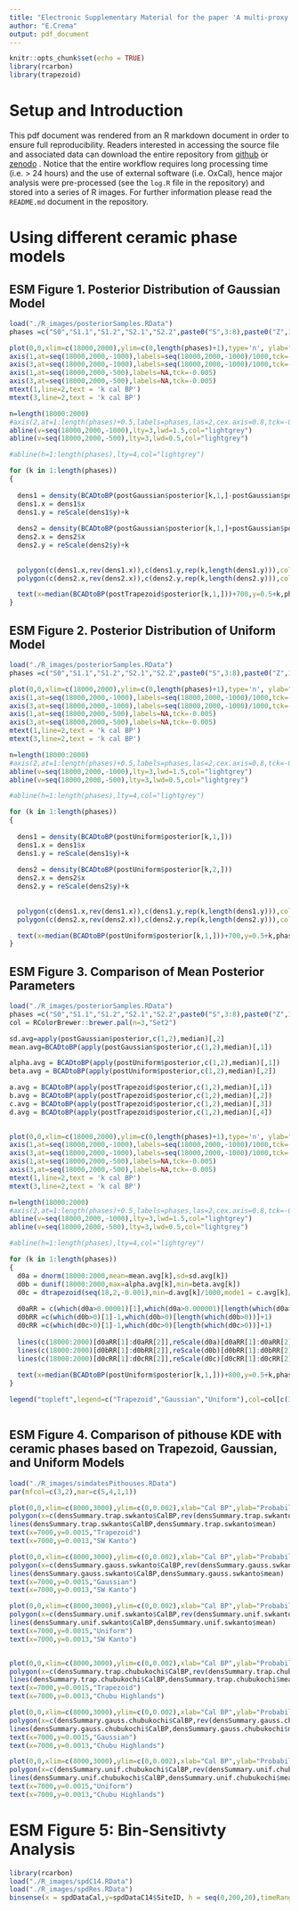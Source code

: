 ```yaml
---
title: "Electronic Supplementary Material for the paper 'A multi-proxy inference of Jōmon population dynamics using Bayesian phase models, residential data, and summed probability distribution of 14C dates'"
author: "E.Crema"
output: pdf_document
---
```


```r
knitr::opts_chunk$set(echo = TRUE)
library(rcarbon)
library(trapezoid)
```

# Setup and Introduction

This pdf document was rendered from an R markdown document in order to ensure full reproducibility. Readers interested in accessing the source file and associated data can download the entire repository from [github](https://github.com/ercrema/jomonPhasesAndPopulation) or [zenodo]() <!-- add zenodo link-->. Notice that the entire workflow requires long processing time (i.e. > 24 hours) and the use of external software (i.e. OxCal), hence major analysis were pre-processed (see the `log.R` file in the repository) and stored into a series of R images. For further information please read the `README.md` document in the repository.

# Using different ceramic phase models

## ESM Figure 1. Posterior Distribution of Gaussian Model

```r
load("./R_images/posteriorSamples.RData")
phases =c("S0","S1.1","S1.2","S2.1","S2.2",paste0("S",3:8),paste0("Z",1:7),"C1","C234","C56","C78",paste0("C",9:14),paste0("K",1:8),paste0("B",1:6))

plot(0,0,xlim=c(18000,2000),ylim=c(0,length(phases)+1),type='n', ylab="",xlab="",axes=F)
axis(1,at=seq(18000,2000,-1000),labels=seq(18000,2000,-1000)/1000,tck=-0.01,padj=-1,cex=0.7)
axis(3,at=seq(18000,2000,-1000),labels=seq(18000,2000,-1000)/1000,tck=-0.01,padj=1,cex=0.7)
axis(1,at=seq(18000,2000,-500),labels=NA,tck=-0.005)
axis(3,at=seq(18000,2000,-500),labels=NA,tck=-0.005)
mtext(1,line=2,text = 'k cal BP')
mtext(3,line=2,text = 'k cal BP')

n=length(18000:2000)
#axis(2,at=1:length(phases)+0.5,labels=phases,las=2,cex.axis=0.8,tck=-0.01,hadj=0.55)
abline(v=seq(18000,2000,-1000),lty=3,lwd=1.5,col="lightgrey")
abline(v=seq(18000,2000,-500),lty=3,lwd=0.5,col="lightgrey")

#abline(h=1:length(phases),lty=4,col="lightgrey")

for (k in 1:length(phases))
{
  
  dens1 = density(BCADtoBP(postGaussian$posterior[k,1,]-postGaussian$posterior[k,2,]*2))
  dens1.x = dens1$x
  dens1.y = reScale(dens1$y)+k
  
  dens2 = density(BCADtoBP(postGaussian$posterior[k,1,]+postGaussian$posterior[k,2,]*2))
  dens2.x = dens2$x
  dens2.y = reScale(dens2$y)+k
  
  
  polygon(c(dens1.x,rev(dens1.x)),c(dens1.y,rep(k,length(dens1.y))),col='darkgrey',border=NA)
  polygon(c(dens2.x,rev(dens2.x)),c(dens2.y,rep(k,length(dens2.y))),col='darkgrey',border=NA)

  text(x=median(BCADtoBP(postTrapezoid$posterior[k,1,]))+700,y=0.5+k,phases[k],cex=0.8)
}

```

## ESM Figure 2. Posterior Distribution of Uniform Model

```r
load("./R_images/posteriorSamples.RData")
phases =c("S0","S1.1","S1.2","S2.1","S2.2",paste0("S",3:8),paste0("Z",1:7),"C1","C234","C56","C78",paste0("C",9:14),paste0("K",1:8),paste0("B",1:6))

plot(0,0,xlim=c(18000,2000),ylim=c(0,length(phases)+1),type='n', ylab="",xlab="",axes=F)
axis(1,at=seq(18000,2000,-1000),labels=seq(18000,2000,-1000)/1000,tck=-0.01,padj=-1,cex=0.7)
axis(3,at=seq(18000,2000,-1000),labels=seq(18000,2000,-1000)/1000,tck=-0.01,padj=1,cex=0.7)
axis(1,at=seq(18000,2000,-500),labels=NA,tck=-0.005)
axis(3,at=seq(18000,2000,-500),labels=NA,tck=-0.005)
mtext(1,line=2,text = 'k cal BP')
mtext(3,line=2,text = 'k cal BP')

n=length(18000:2000)
#axis(2,at=1:length(phases)+0.5,labels=phases,las=2,cex.axis=0.8,tck=-0.01,hadj=0.55)
abline(v=seq(18000,2000,-1000),lty=3,lwd=1.5,col="lightgrey")
abline(v=seq(18000,2000,-500),lty=3,lwd=0.5,col="lightgrey")

#abline(h=1:length(phases),lty=4,col="lightgrey")

for (k in 1:length(phases))
{
  
  dens1 = density(BCADtoBP(postUniform$posterior[k,1,]))
  dens1.x = dens1$x
  dens1.y = reScale(dens1$y)+k
  
  dens2 = density(BCADtoBP(postUniform$posterior[k,2,]))
  dens2.x = dens2$x
  dens2.y = reScale(dens2$y)+k
  
  
  polygon(c(dens1.x,rev(dens1.x)),c(dens1.y,rep(k,length(dens1.y))),col='darkgrey',border=NA)
  polygon(c(dens2.x,rev(dens2.x)),c(dens2.y,rep(k,length(dens2.y))),col='darkgrey',border=NA)

  text(x=median(BCADtoBP(postUniform$posterior[k,1,]))+700,y=0.5+k,phases[k],cex=0.8)
}

```

## ESM Figure 3. Comparison of Mean Posterior Parameters

```r
load("./R_images/posteriorSamples.RData")
phases =c("S0","S1.1","S1.2","S2.1","S2.2",paste0("S",3:8),paste0("Z",1:7),"C1","C234","C56","C78",paste0("C",9:14),paste0("K",1:8),paste0("B",1:6))
col = RColorBrewer::brewer.pal(n=3,"Set2")

sd.avg=apply(postGaussian$posterior,c(1,2),median)[,2]
mean.avg=BCADtoBP(apply(postGaussian$posterior,c(1,2),median)[,1])

alpha.avg = BCADtoBP(apply(postUniform$posterior,c(1,2),median)[,1])
beta.avg = BCADtoBP(apply(postUniform$posterior,c(1,2),median)[,2])

a.avg = BCADtoBP(apply(postTrapezoid$posterior,c(1,2),median)[,1])
b.avg = BCADtoBP(apply(postTrapezoid$posterior,c(1,2),median)[,2])
c.avg = BCADtoBP(apply(postTrapezoid$posterior,c(1,2),median)[,3])
d.avg = BCADtoBP(apply(postTrapezoid$posterior,c(1,2),median)[,4])
  

plot(0,0,xlim=c(18000,2000),ylim=c(0,length(phases)+1),type='n', ylab="",xlab="",axes=F)
axis(1,at=seq(18000,2000,-1000),labels=seq(18000,2000,-1000)/1000,tck=-0.01,padj=-1,cex=0.7)
axis(3,at=seq(18000,2000,-1000),labels=seq(18000,2000,-1000)/1000,tck=-0.01,padj=1,cex=0.7)
axis(1,at=seq(18000,2000,-500),labels=NA,tck=-0.005)
axis(3,at=seq(18000,2000,-500),labels=NA,tck=-0.005)
mtext(1,line=2,text = 'k cal BP')
mtext(3,line=2,text = 'k cal BP')

n=length(18000:2000)
#axis(2,at=1:length(phases)+0.5,labels=phases,las=2,cex.axis=0.8,tck=-0.01,hadj=0.55)
abline(v=seq(18000,2000,-1000),lty=3,lwd=1.5,col="lightgrey")
abline(v=seq(18000,2000,-500),lty=3,lwd=0.5,col="lightgrey")

#abline(h=1:length(phases),lty=4,col="lightgrey")

for (k in 1:length(phases))
{
  d0a = dnorm(18000:2000,mean=mean.avg[k],sd=sd.avg[k]) 
  d0b = dunif(18000:2000,max=alpha.avg[k],min=beta.avg[k])
  d0c = dtrapezoid(seq(18,2,-0.001),min=d.avg[k]/1000,mode1 = c.avg[k]/1000,mode2=b.avg[k]/1000,max=a.avg[k]/1000) 
  
  d0aRR = c(which(d0a>0.00001)[1],which(d0a>0.000001)[length(which(d0a>0.00001))])
  d0bRR =c(which(d0b>0)[1]-1,which(d0b>0)[length(which(d0b>0))]+1)
  d0cRR =c(which(d0c>0)[1]-1,which(d0c>0)[length(which(d0c>0))]+1)
  
  lines(c(18000:2000)[d0aRR[1]:d0aRR[2]],reScale(d0a)[d0aRR[1]:d0aRR[2]]+k,col=col[1],lwd=1)
  lines(c(18000:2000)[d0bRR[1]:d0bRR[2]],reScale(d0b)[d0bRR[1]:d0bRR[2]]+k,col=col[2],lwd=1)
  lines(c(18000:2000)[d0cRR[1]:d0cRR[2]],reScale(d0c)[d0cRR[1]:d0cRR[2]]+k,col=col[3],lwd=1)
  
  text(x=median(BCADtoBP(postUniform$posterior[k,1,]))+800,y=0.5+k,phases[k],cex=0.8)
}

legend("topleft",legend=c("Trapezoid","Gaussian","Uniform"),col=col[c(3,1,2)],lwd=2,bg='white')



```




## ESM Figure 4. Comparison of pithouse KDE with ceramic phases based on Trapezoid, Gaussian, and Uniform Models

```r
load("./R_images/simdatesPithouses.RData")
par(mfcol=c(3,2),mar=c(5,4,1,1))

plot(0,0,xlim=c(8000,3000),ylim=c(0,0.002),xlab="Cal BP",ylab="Probability Density")
polygon(x=c(densSummary.trap.swkanto$CalBP,rev(densSummary.trap.swkanto$CalBP)),y=c(densSummary.trap.swkanto$lo,rev(densSummary.trap.swkanto$hi)),col=rgb(0,0,0,0.2),border=NA)
lines(densSummary.trap.swkanto$CalBP,densSummary.trap.swkanto$mean)
text(x=7000,y=0.0015,"Trapezoid")
text(x=7000,y=0.0013,"SW Kanto")

plot(0,0,xlim=c(8000,3000),ylim=c(0,0.002),xlab="Cal BP",ylab="Probability Density")
polygon(x=c(densSummary.gauss.swkanto$CalBP,rev(densSummary.gauss.swkanto$CalBP)),y=c(densSummary.gauss.swkanto$lo,rev(densSummary.gauss.swkanto$hi)),col=rgb(0,0,0,0.2),border=NA)
lines(densSummary.gauss.swkanto$CalBP,densSummary.gauss.swkanto$mean)
text(x=7000,y=0.0015,"Gaussian")
text(x=7000,y=0.0013,"SW Kanto")

plot(0,0,xlim=c(8000,3000),ylim=c(0,0.002),xlab="Cal BP",ylab="Probability Density")
polygon(x=c(densSummary.unif.swkanto$CalBP,rev(densSummary.unif.swkanto$CalBP)),y=c(densSummary.unif.swkanto$lo,rev(densSummary.unif.swkanto$hi)),col=rgb(0,0,0,0.2),border=NA)
lines(densSummary.unif.swkanto$CalBP,densSummary.unif.swkanto$mean)
text(x=7000,y=0.0015,"Uniform")
text(x=7000,y=0.0013,"SW Kanto")


plot(0,0,xlim=c(8000,3000),ylim=c(0,0.002),xlab="Cal BP",ylab="Probability Density")
polygon(x=c(densSummary.trap.chubukochi$CalBP,rev(densSummary.trap.chubukochi$CalBP)),y=c(densSummary.trap.chubukochi$lo,rev(densSummary.trap.chubukochi$hi)),col=rgb(0,0,0,0.2),border=NA)
lines(densSummary.trap.chubukochi$CalBP,densSummary.trap.chubukochi$mean)
text(x=7000,y=0.0015,"Trapezoid")
text(x=7000,y=0.0013,"Chubu Highlands")

plot(0,0,xlim=c(8000,3000),ylim=c(0,0.002),xlab="Cal BP",ylab="Probability Density")
polygon(x=c(densSummary.gauss.chubukochi$CalBP,rev(densSummary.gauss.chubukochi$CalBP)),y=c(densSummary.gauss.chubukochi$lo,rev(densSummary.gauss.chubukochi$hi)),col=rgb(0,0,0,0.2),border=NA)
lines(densSummary.gauss.chubukochi$CalBP,densSummary.gauss.chubukochi$mean)
text(x=7000,y=0.0015,"Gaussian")
text(x=7000,y=0.0013,"Chubu Highlands")

plot(0,0,xlim=c(8000,3000),ylim=c(0,0.002),xlab="Cal BP",ylab="Probability Density")
polygon(x=c(densSummary.unif.chubukochi$CalBP,rev(densSummary.unif.chubukochi$CalBP)),y=c(densSummary.unif.chubukochi$lo,rev(densSummary.unif.chubukochi$hi)),col=rgb(0,0,0,0.2),border=NA)
lines(densSummary.unif.chubukochi$CalBP,densSummary.unif.chubukochi$mean)
text(x=7000,y=0.0015,"Uniform")
text(x=7000,y=0.0013,"Chubu Highlands")
```


# ESM Figure 5: Bin-Sensitivty Analysis

```r
library(rcarbon)
load("./R_images/spdC14.RData")
load("./R_images/spdRes.RData")
binsense(x = spdDataCal,y=spdDataC14$SiteID, h = seq(0,200,20),timeRange = c(8000,3000),verbose=FALSE,runm=100)
```
